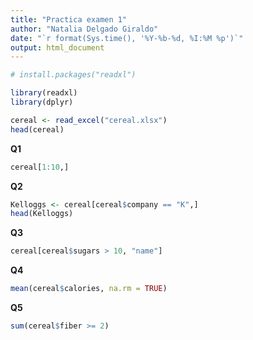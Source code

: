 ```yaml
---
title: "Practica examen 1"
author: "Natalia Delgado Giraldo"
date: "`r format(Sys.time(), '%Y-%b-%d, %I:%M %p')`"
output: html_document
---
```

```r
# install.packages("readxl")

library(readxl)
library(dplyr)
```

```r
cereal <- read_excel("cereal.xlsx")
head(cereal)
```
**Q1**
```r
cereal[1:10,]
```

**Q2**
```r
Kelloggs <- cereal[cereal$company == "K",]
head(Kelloggs)
```

**Q3**
```r
cereal[cereal$sugars > 10, "name"] 
```


**Q4**
```r

mean(cereal$calories, na.rm = TRUE)

```

**Q5**
```r

sum(cereal$fiber >= 2)

```


